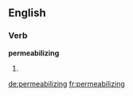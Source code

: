 ==English==

===Verb===
'''permeabilizing'''

# {{present participle of|permeabilize}}

[[de:permeabilizing]]
[[fr:permeabilizing]]